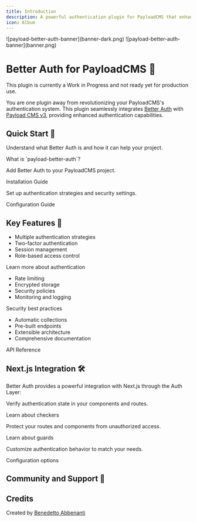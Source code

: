 ```yaml
---
title: Introduction
description: A powerful authentication plugin for PayloadCMS that enhances and extends the default auth system with modern security features.
icon: Album
---
```


<span className='hidden dark:block' media="(prefers-color-scheme: dark)">
![payload-better-auth-banner](banner-dark.png)
</span>
<span className='dark:hidden' media="(prefers-color-scheme: light)">
![payload-better-auth-banner](banner.png)
</span>

# Better Auth for PayloadCMS 🔐

<Callout type="warn" title="ATTENTION">
  This plugin is currently a Work in Progress and not ready yet for production use.
</Callout>

You are one plugin away from revolutionizing your PayloadCMS's authentication system. This plugin seamlessly integrates [Better Auth](https://www.better-auth.com) with [Payload CMS v3](https://payloadcms.com), providing enhanced authentication capabilities.

## Quick Start 🚀

<Steps>
  <Step title="Learn about Better Auth">
    <p>Understand what Better Auth is and how it can help your project.</p>
    <Link href="/docs/getting-started/what-is-payload-better-auth">What is `payload-better-auth`?</Link>
  </Step>
  <Step title="Install the Plugin">
    <p>Add Better Auth to your PayloadCMS project.</p>
    <Link href="/docs/getting-started/installation">Installation Guide</Link>
  </Step>
  <Step title="Configure Authentication">
    <p>Set up authentication strategies and security settings.</p>
    <Link href="/docs/configuration/plugin-options">Configuration Guide</Link>
  </Step>
</Steps>

## Key Features 🎯

<Tabs>
  <Tab value="authentication" title="Authentication">
    <ul>
      <li>Multiple authentication strategies</li>
      <li>Two-factor authentication</li>
      <li>Session management</li>
      <li>Role-based access control</li>
    </ul>
    <Link href="/docs/features/authentication-strategies">Learn more about authentication</Link>
  </Tab>
  <Tab value="security" title="Security">
    <ul>
      <li>Rate limiting</li>
      <li>Encrypted storage</li>
      <li>Security policies</li>
      <li>Monitoring and logging</li>
    </ul>
    <Link href="/docs/advanced/security">Security best practices</Link>
  </Tab>
  <Tab value="developer-experience" title="Developer Experience">
    <ul>
      <li>Automatic collections</li>
      <li>Pre-built endpoints</li>
      <li>Extensible architecture</li>
      <li>Comprehensive documentation</li>
    </ul>
    <Link href="/docs/api/authentication">API Reference</Link>
  </Tab>
</Tabs>

## Next.js Integration 🛠️

Better Auth provides a powerful integration with Next.js through the Auth Layer:

<Accordions type="single">
  <Accordion title="Checkers" id="checkers">
    <p>Verify authentication state in your components and routes.</p>
    <Link href="/docs/auth-layer/checkers">Learn about checkers</Link>
  </Accordion>
  <Accordion title="Guards" id="guards">
    <p>Protect your routes and components from unauthorized access.</p>
    <Link href="/docs/auth-layer/guards">Learn about guards</Link>
  </Accordion>
  <Accordion title="Configuration" id="configuration">
    <p>Customize authentication behavior to match your needs.</p>
    <Link href="/docs/configuration/plugin-options">Configuration options</Link>
  </Accordion>
</Accordions>

## Community and Support 🤝

<GithubInfo
  owner="b3nab"
  repo="payload-better-auth"
  description="A powerful authentication plugin for PayloadCMS"
/>

<Cards>
  <Card
    title="Report Issues"
    href="https://github.com/b3nab/payload-better-auth/issues"
    description="Found a bug? Let us know!"
  />
  <Card
    title="Contributing"
    href="/docs/contributing"
    description="Help improve Better Auth"
  />
  <Card
    title="License"
    href="/LICENSE"
    description="GNU Affero General Public License v3.0"
  />
</Cards>

## Credits

Created by [Benedetto Abbenanti](https://ben.abbenanti.com)
